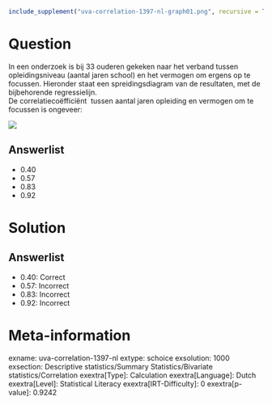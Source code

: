 ```r
include_supplement("uva-correlation-1397-nl-graph01.png", recursive = TRUE)
```

Question
========

In een onderzoek is bij 33 ouderen gekeken naar het verband tussen
opleidingsniveau (aantal jaren school) en het vermogen om ergens op te
focussen. Hieronder staat een spreidingsdiagram van de resultaten, met
de bijbehorende regressielijn.\
De correlatiecoëfficiënt  tussen aantal jaren opleiding en vermogen om
te focussen is ongeveer:\

![](uva-correlation-1397-nl-graph01.png)

Answerlist
----------

* 0.40
* 0.57
* 0.83
* 0.92

Solution
========

Answerlist
----------

* 0.40: Correct
* 0.57: Incorrect
* 0.83: Incorrect
* 0.92: Incorrect

Meta-information
================
exname: uva-correlation-1397-nl
extype: schoice
exsolution: 1000
exsection: Descriptive statistics/Summary Statistics/Bivariate statistics/Correlation
exextra[Type]: Calculation
exextra[Language]: Dutch
exextra[Level]: Statistical Literacy
exextra[IRT-Difficulty]: 0
exextra[p-value]: 0.9242
